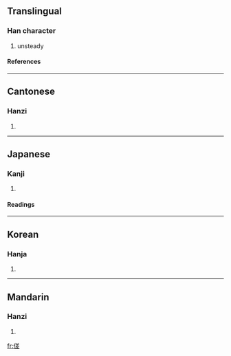 ==Translingual==
===Han character===
{{Han char|rn=9|rad=人|as=10|sn=12|four=2821<sub>1</sub>|canj=人廿手一 (OTQM)}}
# unsteady
====References====
{{Han ref|kx=0113.280|dkj=00973|dj=0242.010|hdz=10194.120|uh=509E|ud=20638|bh=D854|bd=55380}}
----
==Cantonese==
===Hanzi===
{{yue-hanzi|jyut=|y=cho1}}
# {{defn|Cantonese}}
----
==Japanese==
===Kanji===
{{ja-kanji|grade=|rs=人10}}
# {{defn|Japanese}}
====Readings====
{{ja-readings|on=[[さ]] (sa)|kun=}}
----
==Korean==
===Hanja===
{{ko-hanja|hangeul=사|rv=sa|mr=sa}}
# {{defn|Korean}}
----
==Mandarin==
===Hanzi===
{{cmn-hanzi|pin=[[chú]] (chu2), [[suō]] (suo1)|wg=ch'u<sup>2</sup>, so<sup>1</sup>}}
# {{defn|Mandarin}}

[[fr:傞]]